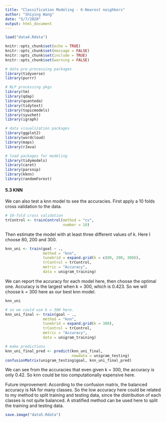 ```yaml
---
title: "Classification Modeling - K-Nearest neighbors"
author: "Shiying Wang"
date: "5/7/2020"
output: html_document
---
```


```r
load("data4.Rdata")
```

```r
knitr::opts_chunk$set(echo = TRUE)
knitr::opts_chunk$set(message = FALSE)
knitr::opts_chunk$set(include = TRUE)
knitr::opts_chunk$set(warning = FALSE)
```

```r
# data pre-processing packages
library(tidyverse)
library(purrr)

# NLP processing pkgs
library(tm)
library(qdap)
library(quanteda)
library(tidytext)
library(topicmodels)
library(syuzhet)
library(igraph)

# data visualization packages
library(ggplot2)
library(wordcloud)
library(maps)
library(rJava)

# load packages for modeling
library(tidymodels)
library(caret)
library(parsnip)
library(kknn)
library(randomForest)
```

#### 5.3 KNN
We can also test a knn model to see the accuracies. First apply a 10 folds cross validation to the data.
```r
# 10-fold cross validation
trControl <- trainControl(method = "cv",
                          number = 10)
```

Then estimate the model with at least three different values of k. Here I choose 80, 200 and 300.
```r
knn_uni <- train(goal ~ .,
                 method = "knn",
                 tuneGrid = expand.grid(k = c(80, 200, 300)),
                 trControl = trControl,
                 metric = "Accuracy",
                 data = unigram_training)
```

We can report the accuracy for each model here, then choose the optimal one. Accuracy is the largest when k = 300, which is 0.423. So we will choose k = 300 here as our best knn model.  

```r
knn_uni
```

```r
# so we could use k = 300 here.
knn_uni_final <- train(goal ~ .,
                 method = "knn",
                 tuneGrid = expand.grid(k = 300),
                 trControl = trControl,
                 metric = "Accuracy",
                 data = unigram_training)

# make predictions
knn_uni_final_pred <- predict(knn_uni_final,
                              newdata = unigram_testing)
confusionMatrix(unigram_testing$goal, knn_uni_final_pred)
```
We can see from the accuracies that even given k = 300, the accuracy is only 0.42. So knn could be too computationally expensive here.  

Future improvement: According to the confusion matrix, the balanced accuracy is NA for many classes. So the low accuracy here could be related to my method to split training and testing data, since the distribution of each classes is not quite balanced. A stratified method can be used here to split the training and testing data.

```r
save.image("data5.Rdata")
```
